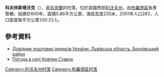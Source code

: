 {{coord|50|4|31|N|25|4|7|E|scale:100000|display=title}}

'''科夫林斯塔沃克'''（{{lang-uk|Ковпин Ставок}}），是[[烏克蘭|烏克蘭]]的村落，位於該國西部[[利沃夫州|利沃夫州]]，由[[布羅德區|布羅德區]]負責管轄，始建於600年，面積0.86平方公里，海拔高度235米，2001年人口283，人口密度每平方公里330.22人。

==參考資料==
*[http://www.uaidx.com/13/281/index Довідник поштових індексів України. Львівська область. Бродівський район] {{Wayback|url=http://www.uaidx.com/13/281/index |date=20160202002802 }}
* [http://weather.in.ua/ua/l'vovskaja/10900 Погода в селі Ковпин Ставок] {{Wayback|url=http://weather.in.ua/ua/l%27vovskaja/10900 |date=20200813180736 }}

{{DEFAULTSORT:Ковпин Ставок}}
[[Category:利沃夫州村落|Category:利沃夫州村落]]
[[Category:布羅德區村落|Category:布羅德區村落]]


{{Lviv-geo-stub}}